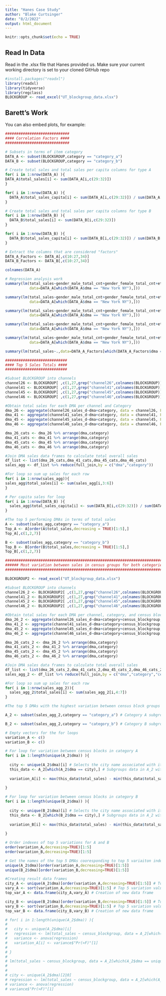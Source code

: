 ```yaml
---
title: "Hanes Case Study"
author: "Blake Curtsinger"
date: "8/2/2022"
output: html_document
---
```


```r
knitr::opts_chunk$set(echo = TRUE)
```

## Read In Data

Read in the .xlsx file that Hanes provided us. Make sure your current working directory is set to your cloned GitHub repo

```r
#install.packages("readxl")
library(readxl)
library(tidyverse)
library(regclass)
BLOCKGROUP <- read_excel("UT_blockgroup_data.xlsx")
```

## Barett's Work

You can also embed plots, for example:

```r
#############################
#### Correlation Factors ####
#############################

# Subsets in terms of item category 
DATA_A <- subset(BLOCKGROUP,category == "category_a")
DATA_B <- subset(BLOCKGROUP,category == "category_b")

# Create total sales and total sales per capita columns for type A 
for( i in 1:nrow(DATA_A) ){
DATA_A$total_sales[i] <- sum(DATA_A[i,c(29:32)])
}

for( i in 1:nrow(DATA_A) ){
  DATA_A$total_sales_capita[i] <- sum(DATA_A[i,c(29:32)]) / sum(DATA_A[i,c(11,12)])
}

# Create total sales and total sales per capita columns for type B 
for( i in 1:nrow(DATA_B) ){
  DATA_B$total_sales[i] <- sum(DATA_B[i,c(29:32)])
}

for( i in 1:nrow(DATA_B) ){
  DATA_B$total_sales_capita[i] <- sum(DATA_B[i,c(29:32)]) / sum(DATA_B[i,c(11,12)])
}

# Extract the columns that are considered "factors"
DATA_A_Factors <- DATA_A[,c(10:27,34)]
DATA_B_Factors <- DATA_B[,c(10:27,34)]

colnames(DATA_A)

# Regression analysis work
summary(lm(total_sales~gender_male_total_cnt+gender_female_total_cnt+ethnic_white_total_cnt,
           data=DATA_A[which(DATA_A$dma == "New York NY"),]))

summary(lm(total_sales~gender_male_total_cnt+gender_female_total_cnt+eth_blackafram_total_cnt,
           data=DATA_A[which(DATA_A$dma == "New York NY"),]))

summary(lm(total_sales~gender_male_total_cnt+gender_female_total_cnt+eth_amindian_alaskan_total_cnt,
           data=DATA_A[which(DATA_A$dma == "New York NY"),]))

summary(lm(total_sales~gender_male_total_cnt+gender_female_total_cnt+eth_asian_total_cnt,
           data=DATA_A[which(DATA_A$dma == "New York NY"),]))

summary(lm(total_sales~gender_male_total_cnt+gender_female_total_cnt+eth_hawaiian_othpac_total_cnt,
           data=DATA_A[which(DATA_A$dma == "New York NY"),]))

summary(lm(total_sales~.,data=DATA_A_Factors[which(DATA_A_Factors$dma == "New York NY"),]))

############################
#### Top 5 Sales Totals ####
############################

#Subset BLOCKGROUP into channels                       
channel26 <- BLOCKGROUP[ ,c(1,27,grep("channel26",colnames(BLOCKGROUP)),33)] 
channel41 <- BLOCKGROUP[ ,c(1,27,grep("channel41",colnames(BLOCKGROUP)),33)]
channel45 <- BLOCKGROUP[ ,c(1,27,grep("channel45",colnames(BLOCKGROUP)),33)]
channel46 <- BLOCKGROUP[ ,c(1,27,grep("channel46",colnames(BLOCKGROUP)),33)]

#Obtain total sales for each DMA per channel and Category
dma_26 <- aggregate(channel26_sales_d~dma+category, data = channel26, FUN = sum)                       
dma_41 <- aggregate(channel41_sales_d~dma+category, data = channel41, FUN = sum)
dma_45 <- aggregate(channel45_sales_d~dma+category, data = channel45, FUN = sum)
dma_46 <- aggregate(channel46_sales_d~dma+category, data = channel46, FUN = sum)

dma_26_cats <- dma_26 %>% arrange(dma,category)
dma_41_cats <- dma_41 %>% arrange(dma,category)
dma_45_cats <- dma_45 %>% arrange(dma,category)
dma_46_cats <- dma_46 %>% arrange(dma,category)

#Join DMA sales data frames to calculate total overall sales 
df_list <- list(dma_26_cats,dma_41_cats,dma_45_cats,dma_46_cats)
sales_agg <- df_list %>% reduce(full_join,by = c("dma","category"))

#For loop so sum up sales for each row 
for( i in 1:nrow(sales_agg)){
sales_agg$total_sales[i] <- sum(sales_agg[i,3:6])
}

# Per capita sales for loop
for( i in 1:nrow(DATA_B) ){
  sales_agg$total_sales_capita[i] <- sum(DATA_B[i,c(29:32)]) / sum(DATA_B[i,c(11,12)])
}

#The top 5 performing DMAs in terms of total sales
A <- subset(sales_agg,category == "category_a")
Top_A <- A[order(A$total_sales,decreasing = TRUE)[1:5],]
Top_A[,c(1,2,7)]

B <- subset(sales_agg,category == "category_b")
Top_B <- B[order(B$total_sales,decreasing = TRUE)[1:5],]
Top_B[,c(1,2,7)]

###############################################################################
###### Most variation between sales in census groups for both categories ######
###############################################################################

BLOCKGROUP2 <- read_excel("UT_blockgroup_data.xlsx")

#Subset BLOCKGROUP into channels                       
channel26_2 <- BLOCKGROUP2[ ,c(1,27,grep("channel26",colnames(BLOCKGROUP2)),33)] 
channel41_2 <- BLOCKGROUP2[ ,c(1,27,grep("channel41",colnames(BLOCKGROUP2)),33)]
channel45_2 <- BLOCKGROUP2[ ,c(1,27,grep("channel45",colnames(BLOCKGROUP2)),33)]
channel46_2 <- BLOCKGROUP2[ ,c(1,27,grep("channel46",colnames(BLOCKGROUP2)),33)]

#Obtain total sales for each DMA per channel, category, and census blockgroup
dma_26_2 <- aggregate(channel26_sales_d~dma+category+census_blockgroup, data = channel26_2, FUN = sum)                       
dma_41_2 <- aggregate(channel41_sales_d~dma+category+census_blockgroup, data = channel41_2, FUN = sum)
dma_45_2 <- aggregate(channel45_sales_d~dma+category+census_blockgroup, data = channel45_2, FUN = sum)
dma_46_2 <- aggregate(channel46_sales_d~dma+category+census_blockgroup, data = channel46_2, FUN = sum)

dma_26_cats_2 <- dma_26_2 %>% arrange(dma,category)
dma_41_cats_2 <- dma_41_2 %>% arrange(dma,category)
dma_45_cats_2 <- dma_45_2 %>% arrange(dma,category)
dma_46_cats_2 <- dma_46_2 %>% arrange(dma,category)

#Join DMA sales data frames to calculate total overall sales 
df_list <- list(dma_26_cats_2,dma_41_cats_2,dma_45_cats_2,dma_46_cats_2)
sales_agg_2 <- df_list %>% reduce(full_join,by = c("dma","category","census_blockgroup"))

#For loop so sum up sales for each row 
for( i in 1:nrow(sales_agg_2)){
  sales_agg_2$total_sales[i] <- sum(sales_agg_2[i,4:7])
}

#The top 5 DMAs with the highest variation between census block groups for categories A and B 

A_2 <- subset(sales_agg_2,category == "category_a") # Category A subgroup

B_2 <- subset(sales_agg_2,category == "category_b") # Category B subgroup

# Empty vectors for the for loops
variation_A <- c()
variation_B <- c()

# For loop for variation between census blocks in category A 
for( i in 1:length(unique(A_2$dma)) ){
  
  city <- unique(A_2$dma)[i] # Selects the city name associated with iteration i 
  this_data <- A_2[which(A_2$dma == city),] # Subgroups data in A_2 with DMAs matching city
  
  variation_A[i] <- max(this_data$total_sales) - min(this_data$total_sales) #Calculate difference between max and min sales for census block groups 
  
}

# For loop for variation between census blocks in category B
for( i in 1:length(unique(B_2$dma)) ){
  
  city <- unique(B_2$dma)[i] # Selects the city name associated with iteration i
  this_data <- B_2[which(B_2$dma == city),] # Subgroups data in A_2 with DMAs matching city
  
  variation_B[i] <- max(this_data$total_sales) - min(this_data$total_sales) #Calculate difference between max and min sales for census block groups
  
}

# Order indexes of top 5 variations for A and B 
order(variation_A,decreasing=TRUE)[1:5] 
order(variation_B,decreasing=TRUE)[1:5]

# Get the names of the top 5 DMAs cooresponding to top 5 variaiton indexes
unique(A_2$dma)[order(variation_A,decreasing=TRUE)[1:5]]
unique(B_2$dma)[order(variation_B,decreasing=TRUE)[1:5]]

#Creating result data frames 
city_A <- unique(A_2$dma)[order(variation_A,decreasing=TRUE)[1:5]] # Top 5 DMA names
vary_A <- sort(variation_A,decreasing=TRUE)[1:5] # Top 5 variation values 
top_var_A <- data.frame(city_A,vary_A) # Creation of new data frame

city_B <- unique(B_2$dma)[order(variation_B,decreasing=TRUE)[1:5]] # Top 5 DMA names
vary_B <- sort(variation_B,decreasing=TRUE)[1:5] # Top 5 variation values
top_var_B <- data.frame(city_B,vary_B) # Creation of new data frame

# for( i in 1:length(unique(A_2$dma)) ){
#   
#   city <- unique(A_2$dma)[i]
#   regression <- lm(total_sales ~ census_blockgroup, data = A_2[which(A_2$dma == city),])
#   variance <- anova(regression)
#   variation_A[i] <- variance$"Pr(>F)"[1]
#   
# }
# 
# lm(total_sales ~ census_blockgroup, data = A_2[which(A_2$dma == unique(A_2$dma)[1]),])$estimate
# 
# 
# city <- unique(A_2$dma)[210]
# regression <- lm(total_sales ~ census_blockgroup, data = A_2[which(A_2$dma == city),])
# variance <- anova(regression)
# variance$"Pr(>F)"[1]


```

